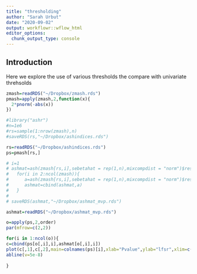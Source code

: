 ```yaml
---
title: "thresholding"
author: "Sarah Urbut"
date: "2020-09-02"
output: workflowr::wflow_html
editor_options:
  chunk_output_type: console
---
```


## Introduction

Here we explore the use of various thresholds the compare with univariate threhsolds

```r
zmash=readRDS("~/Dropbox/zmash.rds")
pmash=apply(zmash,2,function(x){
  2*pnorm(-abs(x))
})

#library("ashr")
#n=1e6
#rs=sample(1:nrow(zmash),n)
#saveRDS(rs,"~/Dropbox/ashindices.rds")

rs=readRDS("~/Dropbox/ashindices.rds")
ps=pmash[rs,]

# i=1
# ashmat=ash(zmash[rs,i],sebetahat = rep(1,n),mixcompdist = "norm")$result$lfsr
#   for(i in 2:ncol(zmash)){
#      a=ash(zmash[rs,i],sebetahat = rep(1,n),mixcompdist = "norm")$result$lfsr
#      ashmat=cbind(ashmat,a)
#   }
# 
# saveRDS(ashmat,"~/Dropbox/ashmat_mvp.rds")
```

```r
ashmat=readRDS("~/Dropbox/ashmat_mvp.rds")

o=apply(ps,2,order)
par(mfrow=c(2,2))

for(i in 1:ncol(o)){
c=cbind(ps[o[,i],i],ashmat[o[,i],i])
plot(c[,1],c[,2],main=colnames(ps)[i],xlab="Pvalue",ylab="lfsr",xlim=c(0,9e-8),ylim=c(0,0.005))
abline(v=5e-8)
  
}

```

